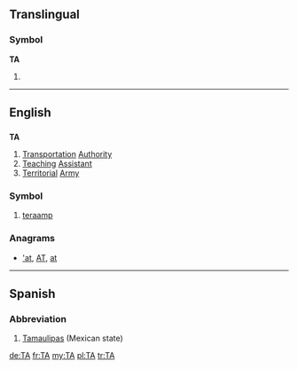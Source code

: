 {{also|Appendix:Variations of "ta"}}
==Translingual==
{{wikipedia}}

===Symbol===
'''TA'''

# {{SI-unit-abb|tera|ampere|[[electrical current]]}}

----

==English==

==={{initialism}}===
'''TA'''

# [[transportation|Transportation]] [[authority|Authority]]
# [[teaching|Teaching]] [[assistant|Assistant]]
# [[territorial|Territorial]] [[army|Army]]

===Symbol===
{{infl|en|symbol}}

# [[teraamp]]

===Anagrams===
* [['at#English|'at]], [[AT#English|AT]], [[at#English|at]]

----

==Spanish==

===Abbreviation===
{{infl|es|abbreviation}}

# [[Tamaulipas]] (Mexican state)

[[de:TA]]
[[fr:TA]]
[[my:TA]]
[[pl:TA]]
[[tr:TA]]